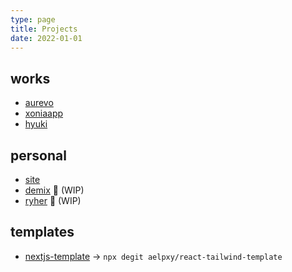 ```yaml
---
type: page
title: Projects
date: 2022-01-01
---
```



<h2>works</h2>

- [aurevo](https://aurevo.us/)
- [xoniaapp](https://app.xoniaapp.com/)
- [hyuki](https://github.com/hyukidev)

<h2>personal</h2>

- [site](https://aelpxy.space/)
- [demix](https://github.com/Aelpxy/demix) 🚧 (WIP)
- [ryher](https://github.com/aelpxy/ryher) 🚧 (WIP)

<h2>templates</h2>

- [nextjs-template](https://react-tailwind-template-five.vercel.app/) -> `npx degit aelpxy/react-tailwind-template`
